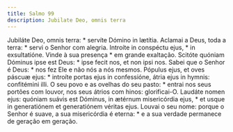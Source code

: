 ```yaml
---
title: Salmo 99
description: Jubilate Deo, omnis terra
---
```


<div class="side-by-side not-content">
  <span>
    Jubiláte Deo, omnis terra: * servíte Dómino in lætítia.
  </span>
  <span>
    Aclamai a Deus, toda a terra: * servi o Senhor com alegria.
  </span>
  <span>
    Introíte in conspéctu ejus, * in exsultatióne.
  </span>
  <span>Vinde à sua presença * em grande exaltação.</span>
  <span>
    Scitóte quóniam Dóminus ipse est Deus: * ipse fecit nos, et non ipsi nos.
  </span>
  <span>
    Sabei que o Senhor é Deus: * nos fez Ele e não nós a nós mesmos.
  </span>
  <span>
    Pópulus ejus, et oves páscuæ ejus: * introíte portas ejus in confessióne,
    átria ejus in hymnis: confitémini illi.
  </span>
  <span>
    O seu povo e as ovelhas do seu pasto: * entrai nos seus portões com louvor,
    nos seus átrios com hinos: glorificai-O.
  </span>
  <span>
    Laudáte nomen ejus: quóniam suávis est Dóminus, in ætérnum misericórdia
    ejus, * et usque in generatiónem et generatiónem véritas ejus.
  </span>
  <span>
    Louvai o seu nome: porque o Senhor é suave, a sua misericórdia é eterna: * e
    a sua verdade permanece de geração em geração.
  </span>
</div>
